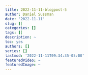 ```yaml
---
title: 2022-11-11-blogpost-5
author: Daniel Sussman
date: '2022-11-11'
slug: []
categories: []
tags: []
description: ~
toc: yes
authors: []
series: []
lastmod: '2022-11-11T09:34:35-05:00'
featuredVideo: ~
featuredImage: ~
---
```

